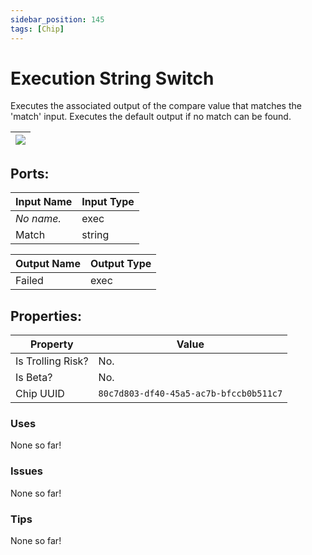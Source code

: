 ```yaml
---
sidebar_position: 145
tags: [Chip]
---
```


# Execution String Switch


Executes the associated output of the compare value that matches the 'match' input. Executes the default output if no match can be found.

| ![](https://images-ext-2.discordapp.net/external/MPmIaQzlEPmgGWlgi-WxBBXt0Bjv_zWPkg1y1f_sy3s/https/www.recroomcircuits.com/image/circuit/absolute-value?width=206&height=108) |
|-----|

## Ports:

| Input Name | Input Type |
|-----------|-----------|
| *No name.* | exec |
| Match | string |

| Output Name | Output Type |
|-----------|-----------|
| Failed | exec |

## Properties:

| Property  | Value |
|-------------------|-----------|
| Is Trolling Risk? | No. |
| Is Beta? | No. |
| Chip UUID | `80c7d803-df40-45a5-ac7b-bfccb0b511c7` |

### Uses
None so far!

### Issues
None so far!

### Tips
None so far!
